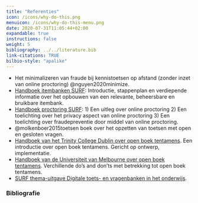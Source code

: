 ```yaml
---
title: "Referenties"
icon: /icons/why-do-this.png
menuicon: /icons/why-do-this-menu.png
date: 2020-07-31T11:05:44+02:00
expandable: true
instructions: false
weight: 5
bibliography: ../../literature.bib
link-citations: TRUE
bilbio-style: "apalike"
---
```


* Het minimalizeren van fraude bij kennistoetsen op afstand (zonder inzet van online  proctoring) @nguyen2020minimize.
* [Handboek itembanken SURF](https://werkgroep-toetsen-op-afstand.github.io/Handboek-Itembanken/verdieping.html): Introductie, stappenplan en verdiepende informatie over het opbouwen van een relevante, beheersbare en bruikbare itembank.
* [Handboek proctoring SURF](https://www.surf.nl/files/2019-01/surf_handboekitembank_web.pdf): 1) Een uitleg over online proctoring 2) Een toelichting over het privacy aspect van online proctoring 3) Een toelichting over fraudepreventie door middel van online proctoring.
* @molkenboer2015toetsen boek over het opzetten van toetsen met open en gesloten vragen.
* [Handboek van het Trinity College Dublin over open boek tentamens](https://www.tcd.ie/CAPSL/Assets/pdf/gateway/Handbook_Academics.pdf). Een introductie over open boek tentamens. Gericht op ontwerp, implementatie.
* [Handboek van de Universiteit van Melbourne over open boek tentamens](https://melbourne-cshe.unimelb.edu.au/__data/assets/pdf_file/0010/3341944/closed-book-to-open-book-exam_final.pdf). Verchillende do’s and don’ts met betrekking tot open boek tentamens.
* [SURF thema-uitgave Digitale toets- en vragenbanken in het onderwijs]( https://www.surf.nl/files/2019-02/thema-uitgave-itembanken_-webversie_def.pdf).

### Bibliografie
